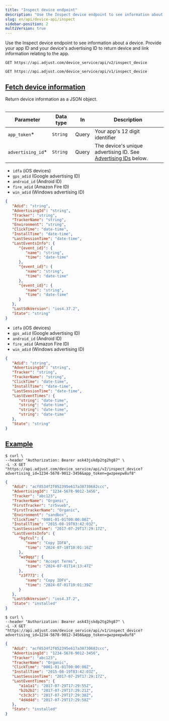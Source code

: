 ```yaml
---
title: "Inspect device endpoint"
description: "Use the Inspect device endpoint to see information about a device. Provide your app ID and your device's advertising ID to return device and link information relating to the app."
slug: en/api/device-api/inspect
sidebar-position: 2
multiVersion: true
---
```


Use the Inspect device endpoint to see information about a device. Provide your app ID and your device's advertising ID to return device and link information relating to the app.

<ApiVersion version="v2">

<CodeBlock title="Endpoint" highlight="/inspect_device">

```http
GET https://api.adjust.com/device_service/api/v2/inspect_device
```

</CodeBlock>

</ApiVersion>

<ApiVersion version="v1">

<CodeBlock title="Endpoint" highlight="/inspect_device">

```http
GET https://api.adjust.com/device_service/api/v1/inspect_device
```

</CodeBlock>

</ApiVersion>

## [Fetch device information](fetch-device-information)

Return device information as a JSON object.

<Table>

| Parameter          | Data type | In    | Description                                                                        |
| ------------------ | --------- | ----- | ---------------------------------------------------------------------------------- |
| `app_token`\*      | `String`  | Query | Your app's 12 digit identifier                                                     |
| `advertising_id`\* | `String`  | Query | The device's unique advertising ID. See [Advertising IDs](#advertising-ids) below. |

</Table>

<ApiVersion version="v2">

<Accordion title="Advertising IDs">

-  `idfa` (iOS devices)
-  `gps_adid` (Google advertising ID)
-  `android_id` (Android ID)
-  `fire_adid` (Amazon Fire ID)
-  `win_adid` (Windows advertising ID)

</Accordion>

<CodeBlock title="Response format">

```json
{
   "Adid": "string",
   "AdvertisingId": "string",
   "Tracker": "string",
   "TrackerName": "string",
   "Environment": "string",
   "ClickTime": "date-time",
   "InstallTime": "date-time",
   "LastSessionTime": "date-time",
   "LastEventsInfo": {
      "{event_id}": {
         "name": "string",
         "time": "date-time"
      },
      "{event_id}": {
         "name": "string",
         "time": "date-time"
      },
      "{event_id}": {
         "name": "string",
         "time": "date-time"
      }
   },
   "LastSdkVersion": "ios4.37.2",
   "State": "string"
}
```

</CodeBlock>

</ApiVersion>

<ApiVersion version="v1">

<Accordion title="Advertising IDs">

-  `idfa` (iOS devices)
-  `gps_adid` (Google advertising ID)
-  `android_id` (Android ID)
-  `fire_adid` (Amazon Fire ID)
-  `win_adid` (Windows advertising ID)

</Accordion>

<CodeBlock title="Response format">

```json
{
   "Adid": "string",
   "AdvertisingId": "string",
   "Tracker": "string",
   "TrackerName": "string",
   "ClickTime": "date-time",
   "InstallTime": "date-time",
   "LastSessionTime": "date-time",
   "LastEventTimes": {
      "string": "date-time",
      "string": "date-time",
      "string": "date-time",
      "string": "date-time"
   },
   "State": "string"
}
```

</CodeBlock>

</ApiVersion>

## [Example](example)

<ApiVersion version="v2">

<CodeBlock title="cURL" highlight="advertising_id=1234-5678-9012-3456, app_token=gwzpeepw8uf8">

```console
$ curl \
--header "Authorization: Bearer ask43jskdp2tg2hg87" \
-L -X GET "https://api.adjust.com/device_service/api/v2/inspect_device?advertising_id=1234-5678-9012-3456&app_token=gwzpeepw8uf8"
```

</CodeBlock>

<CodeBlock title="Successful response">

```json
{
   "Adid": "acf8534f2f052395e617a38730682ccc",
   "AdvertisingId": "1234-5678-9012-3456",
   "Tracker": "abc123",
   "TrackerName": "Organic",
   "FirstTracker": "zr5vueb",
   "FirstTrackerName": "Organic",
   "Environment": "sandbox",
   "ClickTime": "0001-01-01T00:00:00Z",
   "InstallTime": "2015-08-19T03:42:03Z",
   "LastSessionTime": "2017-07-29T17:29:17Z",
   "LastEventsInfo": {
      "kgfcul": {
         "name": "Copy IDFA",
         "time": "2024-07-18T10:01:16Z"
      },
      "wz9qqz": {
         "name": "Accept Terms",
         "time": "2024-07-01T14:13:47Z"
      },
      "z3f773": {
         "name": "Copy IDFV",
         "time": "2024-07-01T19:01:39Z"
      }
   },
   "LastSdkVersion": "ios4.37.2",
   "State": "installed"
}
```

</CodeBlock>

</ApiVersion>

<ApiVersion version="v1">

<CodeBlock title="cURL" highlight="advertising_id=1234-5678-9012-3456, app_token=gwzpeepw8uf8">

```console
$ curl \
--header "Authorization: Bearer ask43jskdp2tg2hg87" \
-L -X GET "https://api.adjust.com/device_service/api/v1/inspect_device?advertising_id=1234-5678-9012-3456&app_token=gwzpeepw8uf8"
```

</CodeBlock>

<CodeBlock title="Successful response">

```json
{
   "Adid": "acf8534f2f052395e617a38730682ccc",
   "AdvertisingId": "1234-5678-9012-3456",
   "Tracker": "abc123",
   "TrackerName": "Organic",
   "ClickTime": "0001-01-01T00:00:00Z",
   "InstallTime": "2015-08-19T03:42:03Z",
   "LastSessionTime": "2017-07-29T17:29:17Z",
   "LastEventTimes": {
      "a1a1a1": "2017-07-29T17:29:55Z",
      "b2b2b2": "2017-07-29T17:29:21Z",
      "c3c3c3": "2017-07-29T17:29:38Z",
      "4d4d4d": "2017-07-29T17:29:58Z"
   },
   "State": "installed"
}
```

</CodeBlock>

</ApiVersion>
